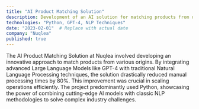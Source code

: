 ```yaml
---
title: "AI Product Matching Solution"
description: Development of an AI solution for matching products from different origins using a combination of Large Language Models (GPT-4) and traditional NLP techniques. This project, executed at Nuqlea, led to an 80% improvement in manual processing time, enabling significant scaling of operations.
technologies: "Python, GPT-4, NLP Techniques"
date: "2023-02-01"  # Replace with actual date
company: "Nuqlea"
published: true
---
```


The AI Product Matching Solution at Nuqlea involved developing an innovative approach to match products from various origins. By integrating advanced Large Language Models like GPT-4 with traditional Natural Language Processing techniques, the solution drastically reduced manual processing times by 80%. This improvement was crucial in scaling operations efficiently. The project predominantly used Python, showcasing the power of combining cutting-edge AI models with classic NLP methodologies to solve complex industry challenges.

